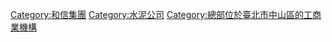 {{commonscat|Taiwan Cement}}

[[Category:和信集團|Category:和信集團]]
[[Category:水泥公司|Category:水泥公司]]
[[Category:總部位於臺北市中山區的工商業機構|Category:總部位於臺北市中山區的工商業機構]]